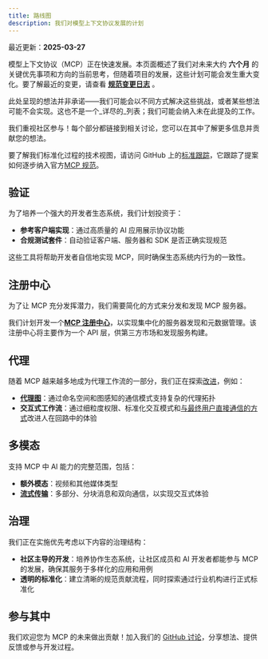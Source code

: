 ```yaml
---
title: 路线图
description: 我们对模型上下文协议发展的计划
---
```


<Info>最近更新：**2025-03-27**</Info>

模型上下文协议（MCP）正在快速发展。本页面概述了我们对未来大约 **六个月** 的关键优先事项和方向的当前思考，但随着项目的发展，这些计划可能会发生重大变化。要了解最近的变更，请查看 **[规范变更日志](/specification/2025-03-26/changelog/)** 。

<Note>此处呈现的想法并非承诺——我们可能会以不同方式解决这些挑战，或者某些想法可能不会实现。这也不是一个_详尽的_列表；我们可能会纳入未在此提及的工作。</Note>

我们重视社区参与！每个部分都链接到相关讨论，您可以在其中了解更多信息并贡献您的想法。

要了解我们标准化过程的技术视图，请访问 GitHub 上的[标准跟踪](https://github.com/orgs/modelcontextprotocol/projects/2/views/2)，它跟踪了提案如何逐步纳入官方[MCP 规范](https://spec.modelcontextprotocol.io)。

## 验证

为了培养一个强大的开发者生态系统，我们计划投资于：

- **参考客户端实现**：通过高质量的 AI 应用展示协议功能
- **合规测试套件**：自动验证客户端、服务器和 SDK 是否正确实现规范

这些工具将帮助开发者自信地实现 MCP，同时确保生态系统内行为的一致性。

## 注册中心

为了让 MCP 充分发挥潜力，我们需要简化的方式来分发和发现 MCP 服务器。

我们计划开发一个[**MCP 注册中心**](https://github.com/orgs/modelcontextprotocol/discussions/159)，以实现集中化的服务器发现和元数据管理。该注册中心将主要作为一个 API 层，供第三方市场和发现服务构建。

## 代理

随着 MCP 越来越多地成为代理工作流的一部分，我们正在探索[改进](https://github.com/modelcontextprotocol/specification/discussions/111)，例如：

- **[代理图](https://github.com/modelcontextprotocol/specification/discussions/94)**：通过命名空间和图感知的通信模式支持复杂的代理拓扑
- **交互式工作流**：通过细粒度权限、标准化交互模式和[与最终用户直接通信的方式](https://github.com/modelcontextprotocol/specification/issues/97)改进人在回路中的体验

## 多模态

支持 MCP 中 AI 能力的完整范围，包括：

- **额外模态**：视频和其他媒体类型
- **[流式传输](https://github.com/modelcontextprotocol/specification/issues/117)**：多部分、分块消息和双向通信，以实现交互式体验

## 治理

我们正在实施优先考虑以下内容的治理结构：

- **社区主导的开发**：培养协作生态系统，让社区成员和 AI 开发者都能参与 MCP 的发展，确保其服务于多样化的应用和用例
- **透明的标准化**：建立清晰的规范贡献流程，同时探索通过行业机构进行正式标准化

## 参与其中

我们欢迎您为 MCP 的未来做出贡献！加入我们的 [GitHub 讨论](https://github.com/orgs/modelcontextprotocol/discussions)，分享想法、提供反馈或参与开发过程。